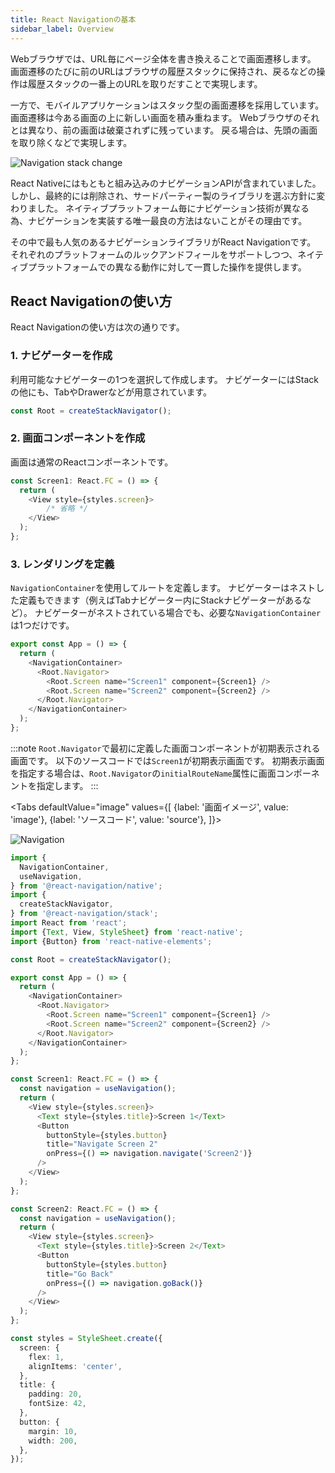 ```yaml
---
title: React Navigationの基本
sidebar_label: Overview
---
```



Webブラウザでは、URL毎にページ全体を書き換えることで画面遷移します。
画面遷移のたびに前のURLはブラウザの履歴スタックに保持され、戻るなどの操作は履歴スタックの一番上のURLを取りだすことで実現します。

一方で、モバイルアプリケーションはスタック型の画面遷移を採用しています。
画面遷移は今ある画面の上に新しい画面を積み重ねます。
Webブラウザのそれとは異なり、前の画面は破棄されずに残っています。
戻る場合は、先頭の画面を取り除くなどで実現します。

![Navigation stack change](navigation_image.png)

React Nativeにはもともと組み込みのナビゲーションAPIが含まれていました。
しかし、最終的には削除され、サードパーティー製のライブラリを選ぶ方針に変わりました。
ネイティブプラットフォーム毎にナビゲーション技術が異なる為、ナビゲーションを実装する唯一最良の方法はないことがその理由です。

その中で最も人気のあるナビゲーションライブラリがReact Navigationです。
それぞれのプラットフォームのルックアンドフィールをサポートしつつ、ネイティブプラットフォームでの異なる動作に対して一貫した操作を提供します。

## React Navigationの使い方

React Navigationの使い方は次の通りです。

### 1. ナビゲーターを作成

利用可能なナビゲーターの1つを選択して作成します。
ナビゲーターにはStackの他にも、TabやDrawerなどが用意されています。

```typescript
const Root = createStackNavigator();
```

### 2. 画面コンポーネントを作成

画面は通常のReactコンポーネントです。

```typescript jsx
const Screen1: React.FC = () => {
  return (
    <View style={styles.screen}>
        /* 省略 */
    </View>
  );
};
```

### 3. レンダリングを定義

`NavigationContainer`を使用してルートを定義します。
ナビゲーターはネストした定義もできます（例えばTabナビゲーター内にStackナビゲーターがあるなど）。
ナビゲーターがネストされている場合でも、必要な`NavigationContainer`は1つだけです。

```typescript jsx
export const App = () => {
  return (
    <NavigationContainer>
      <Root.Navigator>
        <Root.Screen name="Screen1" component={Screen1} />
        <Root.Screen name="Screen2" component={Screen2} />
      </Root.Navigator>
    </NavigationContainer>
  );
};
```

:::note
`Root.Navigator`で最初に定義した画面コンポーネントが初期表示される画面です。
以下のソースコードでは`Screen1`が初期表示画面です。
初期表示画面を指定する場合は、`Root.Navigator`の`initialRouteName`属性に画面コンポーネントを指定します。
:::

<!-- textlint-disable ja-technical-writing/sentence-length,ja-technical-writing/max-comma,ja-spacing/ja-no-space-around-parentheses,jtf-style/3.3.かっこ類と隣接する文字の間のスペースの有無,ja-technical-writing/ja-no-mixed-period,ja-technical-writing/no-unmatched-pair -->

<Tabs
  defaultValue="image"
  values={[
    {label: '画面イメージ', value: 'image'},
    {label: 'ソースコード', value: 'source'},
  ]}>

<!-- textlint-enable ja-technical-writing/sentence-length,ja-technical-writing/max-comma,ja-spacing/ja-no-space-around-parentheses,jtf-style/3.3.かっこ類と隣接する文字の間のスペースの有無,ja-technical-writing/ja-no-mixed-period,ja-technical-writing/no-unmatched-pair -->

<TabItem value="image">

![Navigation](navigation.png)

</TabItem>

<TabItem value="source">

```typescript jsx title="/src/App.tsx"
import {
  NavigationContainer,
  useNavigation,
} from '@react-navigation/native';
import {
  createStackNavigator,
} from '@react-navigation/stack';
import React from 'react';
import {Text, View, StyleSheet} from 'react-native';
import {Button} from 'react-native-elements';

const Root = createStackNavigator();

export const App = () => {
  return (
    <NavigationContainer>
      <Root.Navigator>
        <Root.Screen name="Screen1" component={Screen1} />
        <Root.Screen name="Screen2" component={Screen2} />
      </Root.Navigator>
    </NavigationContainer>
  );
};

const Screen1: React.FC = () => {
  const navigation = useNavigation();
  return (
    <View style={styles.screen}>
      <Text style={styles.title}>Screen 1</Text>
      <Button
        buttonStyle={styles.button}
        title="Navigate Screen 2"
        onPress={() => navigation.navigate('Screen2')}
      />
    </View>
  );
};

const Screen2: React.FC = () => {
  const navigation = useNavigation();
  return (
    <View style={styles.screen}>
      <Text style={styles.title}>Screen 2</Text>
      <Button
        buttonStyle={styles.button}
        title="Go Back"
        onPress={() => navigation.goBack()}
      />
    </View>
  );
};

const styles = StyleSheet.create({
  screen: {
    flex: 1,
    alignItems: 'center',
  },
  title: {
    padding: 20,
    fontSize: 42,
  },
  button: {
    margin: 10,
    width: 200,
  },
});
```

</TabItem>
</Tabs>
